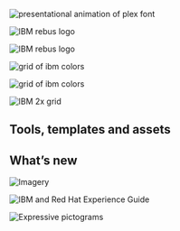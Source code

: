 

<Helmet />

<Row className="image-card-group">
  <Column colLg={4} colMd={4} noGutterSm>
    <ImageCard
      title="Typeface"
      href="/typography/typeface"
      actionIcon="arrowRight"
      titleColor="light"
      iconColor="light"
      className="card-background"
      >


![presentational animation of plex font](../images/homepage/landing-plex-animation.gif)

  </ImageCard>
  </Column>
  <Column colLg={4} colMd={4} noGutterSm>
    <ImageCard
        title="Philosophy"
        aspectRatio="1:1"
        href="/philosophy/pov"
        actionIcon="arrowRight"
        iconColor="dark"
        titleColor="dark"
        className="card-background"
        >


![IBM rebus logo](../images/homepage/philosophy-rebus.png)

  </ImageCard>
  </Column>
  <Column colLg={4} colMd={4} noGutterSm>
    <ImageCard
        title="Color"
        aspectRatio="1:1"
        href="/color"
        actionIcon="arrowRight"
        iconColor="light"
        titleColor="light"
        className="card-background"
        >


![IBM rebus logo](../images/homepage/landing-color-grid.svg)

  </ImageCard>
  </Column>
  <Column colLg={8} noGutterSm>
    <ImageCard
        title="Photography"
        aspectRatio="1:1"
        href="/photography/overview"
        actionIcon="arrowRight"
        iconColor="light"
        titleColor="dark"
        className="card-background"
        >


![grid of ibm colors](../images/homepage/photography_divers.jpg)

  </ImageCard>
  </Column>
  <Column colLg={4} colMd={4} noGutterSm>
    <ImageCard
        title="Illustration"
        aspectRatio="1:1"
        href="/illustration/overview"
        actionIcon="arrowRight"
        iconColor="light"
        titleColor="light"
        className="card-background"
        >


![grid of ibm colors](../images/homepage/illustration_isometric.png)

  </ImageCard>
  <ImageCard
    title="2x Grid"
    href="/2x-grid"
    actionIcon="arrowRight"
    titleColor="light"
    iconColor="light"
    className="card-background"
    >


![IBM 2x grid](../images/homepage/grid-temp.png)

</ImageCard>
</Column>
</Row>


<h2 classname={h3}>Tools, templates and assets</h2>

<Row className="homepage-cards resource-card-group">
  <Column colMd={4} colLg={4} noGutterSm>
    <ResourceCard
      href="/typography/typeface#resources"
      title="IBM Plex® typeface latest release"
      actionIcon="arrowRight"
      aspectRatio="2:1"
      color="dark"
    />
  </Column>
  <Column colMd={4} colLg={4} noGutterSm>
    <ResourceCard
      href="/color#specifications"
      title="IBM color specifications"
      actionIcon="arrowRight"
      aspectRatio="2:1"
      color="dark"
    />
  </Column>
  <Column colMd={4} colLg={4} noGutterSm>
    <ResourceCard
      href="/2x-grid#2x-grid-for-video"
      title="2x Grid for video"
      actionIcon="arrowRight"
      aspectRatio="2:1"
      color="dark"
    />
  </Column>
  <Column colMd={4} colLg={4} noGutterSm>
    <ResourceCard
      href="/iconography/ui-icons/design#resources"
      title="UI icon resources"
      actionIcon="arrowRight"
      aspectRatio="2:1"
      color="dark"
    />
  </Column>
  <Column colMd={4} colLg={4} noGutterSm>
    <ResourceCard
      href="/iconography/pictograms/design#resources"
      title="Pictogram resources"
      actionIcon="arrowRight"
      aspectRatio="2:1"
      color="dark"
    />
  </Column>
  <Column colMd={4} colLg={4} noGutterSm>
    <ResourceCard
      href="/resources#illustration"
      title="Illustration starter kits"
      actionIcon="arrowRight"
      aspectRatio="2:1"
      color="dark"
    />
  </Column>
  <Column colMd={4} colLg={4} noGutterSm>
    <ResourceCard
      href="https://www.sketch.com/s/4f1cbe6c-6626-405e-8c46-a9ae41a30cba"
      title="IDL Sketch design kit"
      actionIcon="launch"
      aspectRatio="2:1"
      color="dark"
    />
  </Column>
  <Column colMd={4} colLg={4} noGutterSm>
    <ResourceCard
      href="https://www.carbondesignsystem.com/designing/kits/sketch"
      title="Carbon design kits"
      actionIcon="launch"
      aspectRatio="2:1"
      color="dark"
    />
  </Column>
  <Column colMd={4} colLg={4} noGutterSm>
    <ResourceCard
      href="/help/support#questions"
      title="Questions?"
      actionIcon="arrowRight"
      aspectRatio="2:1"
      color="dark"
    />
  </Column>
</Row>

<h2 classname={h3}>What’s new</h2>

<Row>
  <Column colMd={4} colLg={4} noGutterMdLeft>
    <ArticleCard
      title="IBM Plex® Sans Japanese"
      date="July 2021"
      href="/whats-new#ibm-plex(r)-sans-japanese"
      actionIcon="arrowRight"
      color="dark"
    >


![Imagery](../images/homepage/whatsnew-plex-japanese.gif)

  </ArticleCard>
  </Column>
  <Column colMd={4} colLg={4} noGutterMdLeft>
    <ArticleCard
      title="IBM and Red Hat Experience Guide"
      date="May 2021"
      href="/whats-new#ibm-and-red-hat-experience-guide"
      actionIcon="arrowRight"
      color="dark"
    >


![IBM and Red Hat Experience Guide](../images/homepage/whatsnew_ibm_redhat.jpg)

  </ArticleCard>
  </Column>
  <Column colMd={4} colLg={4} noGutterMdLeft>
    <ArticleCard
      title="Expressive pictograms"
      date="May 2021"
      href="/whats-new#expressive-pictograms"
      actionIcon="arrowRight"
      color="dark"
    >


![Expressive pictograms](../images/homepage/whatsnew_pictogram.png)

  </ArticleCard>
  </Column>
</Row>

